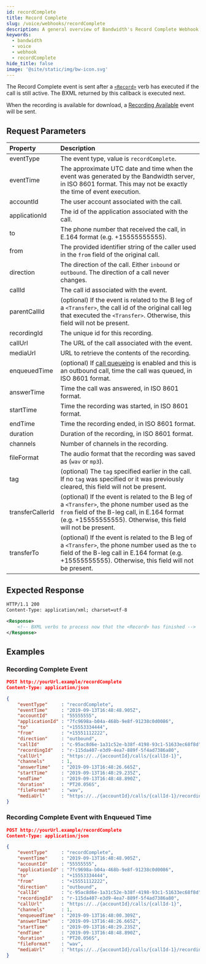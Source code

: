 ```yaml
---
id: recordComplete
title: Record Complete
slug: /voice/webhooks/recordComplete
description: A general overview of Bandwidth's Record Complete Webhook
keywords:
  - bandwidth
  - voice
  - webhook
  - recordComplete
hide_title: false
image: '@site/static/img/bw-icon.svg'
---
```



The Record Complete event is sent after a [`<Record>`](/docs/voice/bxml/record) verb has executed if the call is still active. The BXML returned by this callback is executed next.

When the recording is available for download, a [Recording Available](/docs/voice/webhooks/recordingAvailable) event will be sent.

## Request Parameters

| Property          | Description |
|:------------------|:------------|
| eventType         | The event type, value is `recordComplete`. |
| eventTime         | The approximate UTC date and time when the event was generated by the Bandwidth server, in ISO 8601 format. This may not be exactly the time of event execution. |
| accountId         | The user account associated with the call. |
| applicationId     | The id of the application associated with the call. |
| to                | The phone number that received the call, in E.164 format (e.g. +15555555555). |
| from              | The provided identifier string of the caller used in the `from` field of the original call. |
| direction         | The direction of the call. Either `inbound` or `outbound`. The direction of a call never changes. |
| callId            | The call id associated with the event. |
| parentCallId      | (optional) If the event is related to the B leg of a `<Transfer>`, the call id of the original call leg that executed the `<Transfer>`. Otherwise, this field will not be present. |
| recordingId       | The unique id for this recording. |
| callUrl           | The URL of the call associated with the event. |
| mediaUrl          | URL to retrieve the contents of the recording. |
| enqueuedTime      | (optional) If [call queueing](/apis/voice#operation/createCall) is enabled and this is an outbound call, time the call was queued, in ISO 8601 format. |
| answerTime        | Time the call was answered, in ISO 8601 format. |
| startTime         | Time the recording was started, in ISO 8601 format. |
| endTime           | Time the recording ended, in ISO 8601 format. |
| duration          | Duration of the recording, in ISO 8601 format. |
| channels          | Number of channels in the recording. |
| fileFormat        | The audio format that the recording was saved as (`wav` or `mp3`). |
| tag               | (optional) The `tag` specified earlier in the call. If no `tag` was specified or it was previously cleared, this field will not be present. |
| transferCallerId  | (optional) If the event is related to the B leg of a `<Transfer>`, the phone number used as the `from` field of the B-leg call, in E.164 format (e.g. +15555555555). Otherwise, this field will not be present. |
| transferTo        | (optional) If the event is related to the B leg of a `<Transfer>`, the phone number used as the `to` field of the B-leg call in E.164 format (e.g. +15555555555). Otherwise, this field will not be present. |

## Expected Response

```xml
HTTP/1.1 200
Content-Type: application/xml; charset=utf-8

<Response>
    <!-- BXML verbs to process now that the <Record> has finished -->
</Response>
```

## Examples

### Recording Complete Event

```json
POST http://yourUrl.example/recordComplete
Content-Type: application/json

{
	"eventType"     : "recordComplete",
	"eventTime"     : "2019-09-13T16:48:48.905Z",
	"accountId"     : "55555555",
	"applicationId" : "7fc9698a-b04a-468b-9e8f-91238c0d0086",
	"to"            : "+15553334444",
	"from"          : "+15551112222",
	"direction"     : "outbound",
	"callId"        : "c-95ac8d6e-1a31c52e-b38f-4198-93c1-51633ec68f8d",
	"recordingId"   : "r-115da407-e3d9-4ea7-889f-5f4ad7386a80",
	"callUrl"       : "https://../{accountId}/calls/{callId-1}",
	"channels"      : 1,
	"answerTime"    : "2019-09-13T16:48:26.665Z",
	"startTime"     : "2019-09-13T16:48:29.235Z",
	"endTime"       : "2019-09-13T16:48:48.890Z",
	"duration"      : "PT20.056S",
	"fileFormat"    : "wav",
	"mediaUrl"      : "https://../{accountId}/calls/{callId-1}/recordings/{recordingId}/media"
}
```

### Recording Complete Event with Enqueued Time

```json
POST http://yourUrl.example/recordComplete
Content-Type: application/json

{
	"eventType"     : "recordComplete",
	"eventTime"     : "2019-09-13T16:48:48.905Z",
	"accountId"     : "55555555",
	"applicationId" : "7fc9698a-b04a-468b-9e8f-91238c0d0086",
	"to"            : "+15553334444",
	"from"          : "+15551112222",
	"direction"     : "outbound",
	"callId"        : "c-95ac8d6e-1a31c52e-b38f-4198-93c1-51633ec68f8d",
	"recordingId"   : "r-115da407-e3d9-4ea7-889f-5f4ad7386a80",
	"callUrl"       : "https://../{accountId}/calls/{callId-1}",
	"channels"      : 1,
	"enqueuedTime"  : "2019-09-13T16:48:00.309Z",
	"answerTime"    : "2019-09-13T16:48:26.665Z",
	"startTime"     : "2019-09-13T16:48:29.235Z",
	"endTime"       : "2019-09-13T16:48:48.890Z",
	"duration"      : "PT20.056S",
	"fileFormat"    : "wav",
	"mediaUrl"      : "https://../{accountId}/calls/{callId-1}/recordings/{recordingId}/media"
}
```